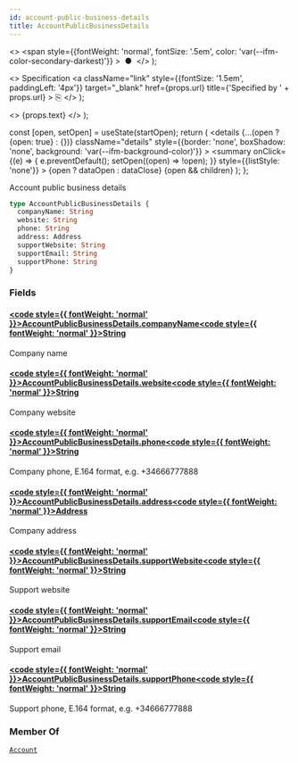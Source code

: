 ```yaml
---
id: account-public-business-details
title: AccountPublicBusinessDetails
---
```


  <>
    <span
      style={{fontWeight: 'normal', fontSize: '.5em', color: 'var(--ifm-color-secondary-darkest)'}}
    >
      &nbsp;●&nbsp;
    </span>
  </>
);

  <>
    Specification
    <a
      className="link"
      style={{fontSize: '1.5em', paddingLeft: '4px'}}
      target="_blank"
      href={props.url}
      title={'Specified by ' + props.url}
    >
      ⎘
    </a>
  </>
);

  <>
    <span className={props.class}>{props.text}</span>
  </>
);


  const [open, setOpen] = useState(startOpen);
  return (
    <details
      {...(open ? {open: true} : {})}
      className="details"
      style={{border: 'none', boxShadow: 'none', background: 'var(--ifm-background-color)'}}
    >
      <summary
        onClick={(e) => {
          e.preventDefault();
          setOpen((open) => !open);
        }}
        style={{listStyle: 'none'}}
      >
        {open ? dataOpen : dataClose}
      </summary>
      {open && children}
    </details>
  );
};

Account public business details

```graphql
type AccountPublicBusinessDetails {
  companyName: String
  website: String
  phone: String
  address: Address
  supportWebsite: String
  supportEmail: String
  supportPhone: String
}
```

### Fields

#### [<code style={{ fontWeight: 'normal' }}>AccountPublicBusinessDetails.<b>companyName</b></code>](#)<Bullet />[<code style={{ fontWeight: 'normal' }}><b>String</b></code>](/docs/apis/graphql/types/scalars/string.mdx) <Badge class="badge badge--secondary " text="scalar"/>

Company name

#### [<code style={{ fontWeight: 'normal' }}>AccountPublicBusinessDetails.<b>website</b></code>](#)<Bullet />[<code style={{ fontWeight: 'normal' }}><b>String</b></code>](/docs/apis/graphql/types/scalars/string.mdx) <Badge class="badge badge--secondary " text="scalar"/>

Company website

#### [<code style={{ fontWeight: 'normal' }}>AccountPublicBusinessDetails.<b>phone</b></code>](#)<Bullet />[<code style={{ fontWeight: 'normal' }}><b>String</b></code>](/docs/apis/graphql/types/scalars/string.mdx) <Badge class="badge badge--secondary " text="scalar"/>

Company phone, E.164 format, e.g. +34666777888

#### [<code style={{ fontWeight: 'normal' }}>AccountPublicBusinessDetails.<b>address</b></code>](#)<Bullet />[<code style={{ fontWeight: 'normal' }}><b>Address</b></code>](/docs/apis/graphql/types/objects/address.mdx) <Badge class="badge badge--secondary " text="object"/>

Company address

#### [<code style={{ fontWeight: 'normal' }}>AccountPublicBusinessDetails.<b>supportWebsite</b></code>](#)<Bullet />[<code style={{ fontWeight: 'normal' }}><b>String</b></code>](/docs/apis/graphql/types/scalars/string.mdx) <Badge class="badge badge--secondary " text="scalar"/>

Support website

#### [<code style={{ fontWeight: 'normal' }}>AccountPublicBusinessDetails.<b>supportEmail</b></code>](#)<Bullet />[<code style={{ fontWeight: 'normal' }}><b>String</b></code>](/docs/apis/graphql/types/scalars/string.mdx) <Badge class="badge badge--secondary " text="scalar"/>

Support email

#### [<code style={{ fontWeight: 'normal' }}>AccountPublicBusinessDetails.<b>supportPhone</b></code>](#)<Bullet />[<code style={{ fontWeight: 'normal' }}><b>String</b></code>](/docs/apis/graphql/types/scalars/string.mdx) <Badge class="badge badge--secondary " text="scalar"/>

Support phone, E.164 format, e.g. +34666777888

### Member Of

[`Account`](/docs/apis/graphql/types/objects/account.mdx) <Badge class="badge badge--secondary badge--relation" text="object"/>
